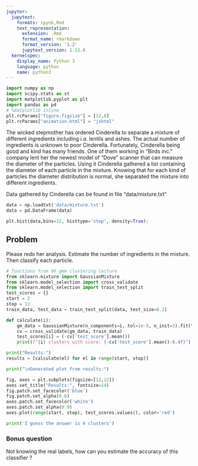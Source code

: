 ```yaml
---
jupyter:
  jupytext:
    formats: ipynb,Rmd
    text_representation:
      extension: .Rmd
      format_name: rmarkdown
      format_version: '1.2'
      jupytext_version: 1.13.8
  kernelspec:
    display_name: Python 3
    language: python
    name: python3
---
```


```python
import numpy as np
import scipy.stats as st
import matplotlib.pyplot as plt
import pandas as pd
# %matplotlib inline
plt.rcParams["figure.figsize"] = [12,8]
plt.rcParams["animation.html"] = "jshtml"
```

The wicked stepmother has ordered Cinderella to separate a mixture of different ingredients including _i.a._ lentils and ashes. The actual number of ingredients is unknown to poor Cinderella. Fortunately, Cinderella being good and kind has many friends. One of them working in "Birds inc." company lent her the newest model of "Dove" scanner that can measure the diameter of the particles. Using it Cinderella gathered a list containing the diameter of each particle in the mixture. Knowing that for each kind of particles the diameter distribution is normal, she separated the mixture into different ingredients.


Data gathered by  Cinderella can be found in file "data/mixture.txt"

```python
data = np.loadtxt('data/mixture.txt')
data = pd.DataFrame(data)
```

```python
plt.hist(data,bins=32, histtype='step', density=True);
```

<!-- #region tags=["problem"] -->
## Problem
<!-- #endregion -->

<!-- #region tags=["problem"] -->
Please redo her analysis. Estimate the number of ingredients in the mixture. Then classify each particle.
<!-- #endregion -->

```python
# functions from 06 gmm clustering lecture
from sklearn.mixture import GaussianMixture
from sklearn.model_selection import cross_validate
from sklearn.model_selection import train_test_split
test_scores = {}
start = 2
stop = 13
train_data, test_data = train_test_split(data, test_size=0.2)

def calculate(i):
    gm_data = GaussianMixture(n_components=i, tol=1e-5, n_init=3).fit(train_data)
    cv = cross_validate(gm_data, train_data)
    test_scores[i] = (-cv['test_score'].mean())
    print(f"{i} clusters with score: {-cv['test_score'].mean():6.4f}")

print("Results:")
results = [calculate(el) for el in range(start, stop)]

print("\nGenerated plot from results:")

fig, axes = plt.subplots(figsize=[12,12])
axes.set_title("Results:", fontsize=14)
fig.patch.set_facecolor('blue')
fig.patch.set_alpha(0.6)
axes.patch.set_facecolor('white')
axes.patch.set_alpha(0.9)
axes.plot(range(start, stop), test_scores.values(), color='red')
```

```python
print('I guess the answer is 4 clusters')
```

### Bonus question

<!-- #region tags=["problem"] -->
Not knowing the real labels, how can you estimate  the accuracy of this classifier ?
<!-- #endregion -->
